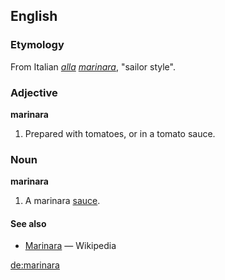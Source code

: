 ==English==

===Etymology===
From Italian ''[[alla]] [[marinaro|marinara]]'', "sailor style".

===Adjective===
'''marinara'''
# Prepared with tomatoes, or in a tomato sauce.

===Noun===
'''marinara'''
# A marinara [[sauce]].

====See also====
*[[w:Marinara|Marinara]] — Wikipedia

[[de:marinara]]